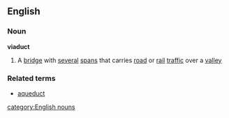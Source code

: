 ==English==
===Noun===
{{wikipedia}}
'''viaduct'''
#A [[bridge]] with [[several]] [[span]]s that carries [[road]] or [[rail]] [[traffic]] over a [[valley]]
===Related terms===
*[[aqueduct]]
[[category:English nouns]]